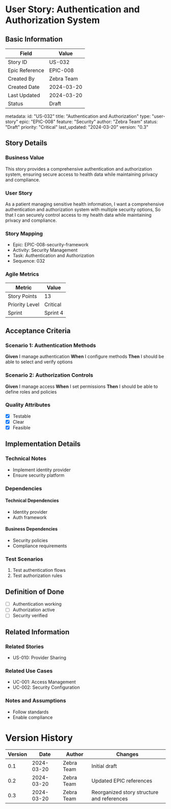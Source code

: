 # User Story: Authentication and Authorization System

## Basic Information
| Field | Value |
|-------|-------|
| Story ID | US-032 |
| Epic Reference | EPIC-008 |
| Created By | Zebra Team |
| Created Date | 2024-03-20 |
| Last Updated | 2024-03-20 |
| Status | Draft |

metadata:
  id: "US-032"
  title: "Authentication and Authorization"
  type: "user-story"
  epic: "EPIC-008"
  feature: "Security"
  author: "Zebra Team"
  status: "Draft"
  priority: "Critical"
  last_updated: "2024-03-20"
  version: "0.3"

## Story Details
### Business Value
This story provides a comprehensive authentication and authorization system, ensuring secure access to health data while maintaining privacy and compliance.

### User Story
As a patient managing sensitive health information,
I want a comprehensive authentication and authorization system with multiple security options,
So that I can securely control access to my health data while maintaining privacy and compliance.

### Story Mapping
- Epic: EPIC-008-security-framework
- Activity: Security Management
- Task: Authentication and Authorization
- Sequence: 032

### Agile Metrics
| Metric | Value |
|--------|-------|
| Story Points | 13 |
| Priority Level | Critical |
| Sprint | Sprint 4 |

## Acceptance Criteria
### Scenario 1: Authentication Methods
**Given** I manage authentication
**When** I configure methods
**Then** I should be able to select and verify options

### Scenario 2: Authorization Controls
**Given** I manage access
**When** I set permissions
**Then** I should be able to define roles and policies

### Quality Attributes
- [x] Testable
- [x] Clear
- [x] Feasible

## Implementation Details
### Technical Notes
- Implement identity provider
- Ensure security platform

### Dependencies
#### Technical Dependencies
- Identity provider
- Auth framework

#### Business Dependencies
- Security policies
- Compliance requirements

### Test Scenarios
1. Test authentication flows
2. Test authorization rules

## Definition of Done
- [ ] Authentication working
- [ ] Authorization active
- [ ] Security verified

## Related Information
### Related Stories
- US-010: Provider Sharing

### Related Use Cases
- UC-001: Access Management
- UC-002: Security Configuration

### Notes and Assumptions
- Follow standards
- Enable compliance

# Version History
| Version | Date | Author | Changes |
|---------|------|--------|----------|
| 0.1 | 2024-03-20 | Zebra Team | Initial draft |
| 0.2 | 2024-03-20 | Zebra Team | Updated EPIC references |
| 0.3 | 2024-03-20 | Zebra Team | Reorganized story structure and references |